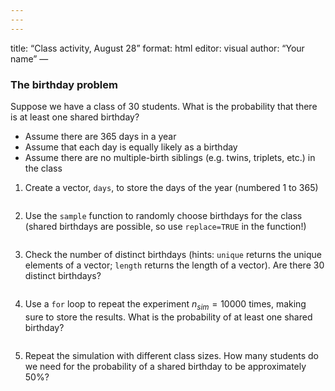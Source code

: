```yaml
---
---
---
```

title: "Class activity, August 28"
format: html
editor: visual
author: "Your name"
---

### The birthday problem

Suppose we have a class of 30 students. What is the probability that there is at least one shared birthday?

* Assume there are 365 days in a year
* Assume that each day is equally likely as a birthday
* Assume there are no multiple-birth siblings (e.g. twins, triplets, etc.) in the class

1. Create a vector, `days`, to store the days of the year (numbered 1 to 365)

```r

```


2. Use the `sample` function to randomly choose birthdays for the class (shared birthdays are possible, so use `replace=TRUE` in the function!)

```r

```


3. Check the number of distinct birthdays (hints: `unique` returns the unique elements of a vector; `length` returns the length of a vector). Are there 30 distinct birthdays?

```r

```


4. Use a `for` loop to repeat the experiment $n_{sim} = 10000$ times, making sure to store the results. What is the probability of at least one shared birthday?

```r

```


5. Repeat the simulation with different class sizes. How many students do we need for the probability of a shared birthday to be approximately 50%?

```r

```



